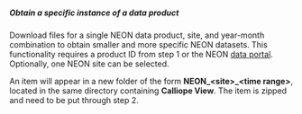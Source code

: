 ##### Obtain a specific instance of a data product

Download files for a single NEON data product, site, and year-month combination to obtain smaller and more specific NEON datasets. This functionality requires a product ID from step 1 or the NEON [data portal](http://data.neonscience.org/static/browse.html). Optionally, one NEON site can be selected.

An item will appear in a new folder of the form **NEON\_\<site\>\_\<time range\>**, located in the same directory containing **Calliope View**. The item is zipped and need to be put through step 2.
